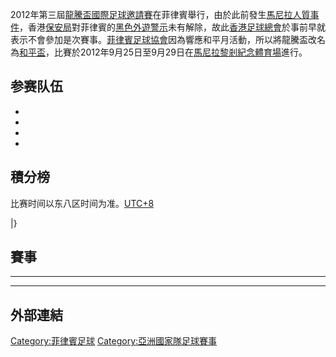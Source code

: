 {{unreferenced|time=2014-07-29T00:42:17+00:00}}
{{Infobox International Football Competition
| tourney_name   =
| year           = 2012
| othertitles    = 2012 Dragon Cup
| image          = <!-- 檔案不存在 2010 Long Teng Cup logo.png，可從英文維基百科取得 -->
| size           = 250px
| caption        =  
| country        = Philippines
| dates          = 9月25日至29日
| num_teams      = 4
| confederations = 1
| venues         = 1
| cities         = 1
| champion_other = {{fb|PHI}}
| count          = 1
| second         = Chinese Taipei
| third          = Guam
| fourth         = Macau
| matches        = 6
| goals          = 19
| attendance     = 
| top_scorer     = {{flagicon|PHI}} [[Denis_Wolf|Denis Wolf]] <br> <small> (4 goals) </small>
| player         = {{flagicon|PHI}} [[Denis_Wolf|Denis Wolf]]
| prevseason     = [[2011年龍騰盃國際足球邀請賽|2011]]
| nextseason     = [[2013年菲律賓和平盃國際足球邀請賽|2013]]
}}
2012年第三屆[[龍騰盃國際足球邀請賽|龍騰盃國際足球邀請賽]]在菲律賓舉行，由於此前發生[[馬尼拉人質事件|馬尼拉人質事件]]，香港[[保安局_(香港)|保安局]]對菲律賓的[[黑色外遊警示|黑色外遊警示]]未有解除，故此[[香港足球總會|香港足球總會]]於事前早就表示不會參加是次賽事。[[菲律賓足球協會|菲律賓足球協會]]因為響應和平月活動，所以將龍騰盃改名為[[菲律賓和平盃國際足球邀請賽|和平盃]]，比賽於2012年9月25日至9月29日在[[馬尼拉|馬尼拉]][[黎剎紀念體育場|黎剎紀念體育場]]進行。

==参赛队伍==
*{{fb|TPE}}
*{{fb|GUM}}
*{{fb|MAC}}
*{{fb|PHI}}

==積分榜==
比赛时间以东八区时间为准。[[UTC+08:00|UTC+8]]

{{Fb cl2 header navbar}}
{{Fb cl2 team |t={{fb|PHI}} |w=3 |d=0 |l=0 |gf=9|ga=1 |bc=gold |border=}}
{{Fb cl2 team |t={{fb|TPE}} |w=1 |d=1 |l=1 |gf=5 |ga=5 |bc=silver |border=}}
{{Fb cl2 team |t={{fb|GUM}} |w=1 |d=0 |l=2 |gf=3 |ga=3 |bc=#cc9966 |border=}}
{{Fb cl2 team |t={{fb|MAC}} |w=0 |d=1 |l=2 |gf=2 |ga=10 |bc= |border=}}
|}

==賽事==
{{footballbox
| date       = 2012年9月25日
| time       = 16:00
| team1      = {{fb-rt|TPE}}
| score      = 2–2
| report     = [http://sports.inquirer.net/63936/taiwan-forges-2-2-draw Report]
| team2      = {{fb|MAC}}
| goals1     = [[罗志恩|罗志恩]] {{goal|48}} <br> [[杨朝勋|杨朝勋]] {{goal|89|pen.}}
| goals2     = [[Ricardo_Torrão|R. Torrão]] {{goal|45}} <br> [[陈健星|陈健星]] {{goal|57}}
| stadium    = [[黎剎紀念體育場|黎剎紀念體育場]], [[马尼拉|马尼拉]]
| attendance = 
| referee    = Jovanie Villagracia ([[Philippine_Football_Federation|Philippines]])
}}
{{footballbox
| date       = 2012年9月25日
| time       = 19:30
| team1      = {{fb-rt|PHI}}
| score      = 1–0
| report     = [http://sports.inquirer.net/63930/reichelt-leads-azkals-to-1-0-win-over-guam Report]
| team2      = {{fb|GUM}}
| goals1     = [[Patrick_Reichelt|Reichelt]] {{goal|81}}
| goals2     =
| stadium    = [[黎剎紀念體育場|黎剎紀念體育場]], [[马尼拉|马尼拉]]
| attendance = 
| referee    = Phung Dinh Dung ([[Vietnam_Football_Federation|Vietnam]])
}}
----
{{footballbox
| date       = 2012年9月27日
| time       = 16:00
| team1      = {{fb-rt|TPE}}
| score      = 2–0
| report     = [http://www.taipeitimes.com/News/sport/archives/2012/09/28/2003543845 Report]
| team2      = {{fb|GUM}}
| goals1     = [[罗志安|罗志安]] {{goal|11}} <br> [[Scott_Guerrero|S. Guerrero]] {{goal|45|o.g.}}
| goals2     =
| stadium    = [[黎剎紀念體育場|黎剎紀念體育場]], [[马尼拉|马尼拉]]
| attendance = 
| referee    = Steve Supresencia ([[Philippine_Football_Federation|Philippines]])
}}
{{footballbox
| date       = 2012年9月27日
| time       = 19:30
| team1      = {{fb-rt|PHI}}
| score      = 5–0
| report     = [http://sports.inquirer.net/64158/azkals-clobber-macau Report]
| team2      = {{fb|MAC}}
| goals1     = [[Denis_Wolf|Wolf]] {{goal|22||45||64}} <br> [[Carli_de_Murga|De Murga]] {{goal|49}} <br> [[Patrick_Reichelt|Reichelt]] {{goal|69}}
| goals2     =
| stadium    = [[黎剎紀念體育場|黎剎紀念體育場]], [[马尼拉|马尼拉]]
| attendance = 
| referee    = Vo Quang Vinh ([[Vietnam_Football_Federation|Vietnam]])
}}
----
{{footballbox
| date       = 2012年9月29日
| time       = 16:00
| team1      = {{fb-rt|MAC}}
| score      = 0–3
| report     = [http://sports.inquirer.net/64592/guam-booters-dump-macau-cop-3rd-place Report]
| team2      = {{fb|GUM}}
| goals1     = 
| goals2     = [[Marcus_Lopez|Lopez]] {{goal|45||55}} <br> [[Dylan_Naputi|Naputi]] {{goal|90}}
| stadium    = [[黎剎紀念體育場|黎剎紀念體育場]], [[马尼拉|马尼拉]]
| attendance = 
| referee    = Jovanie Villagracia ([[Philippine_Football_Federation|Philippines]])
}}
{{footballbox
| date       = 2012年9月29日
| time       = 19:30
| team1      = {{fb-rt|PHI}}
| score      = 3–1
| report     = [http://sports.inquirer.net/64486/ph-azkals-down-chinese-taipei-bag-first-championship-in-99-years Report]
| team2      = {{fb|TPE}}
| goals1     = [[Denis_Wolf|Wolf]] {{goal|10}} <br> [[Emelio_Caligdong|Caligdong]] {{goal|34}} <br> [[OJ_Porteria|Porteria]] {{goal|43}}
| goals2     = [[张涵|张涵]] {{goal|51}}
| stadium    = [[黎剎紀念體育場|黎剎紀念體育場]], [[马尼拉|马尼拉]]
| attendance = 
| referee    = Phung Dinh Dung ([[Vietnam_Football_Federation|Vietnam]])
}}

== 外部連結 ==

[[Category:菲律賓足球|Category:菲律賓足球]]
[[Category:亞洲國家隊足球賽事|Category:亞洲國家隊足球賽事]]